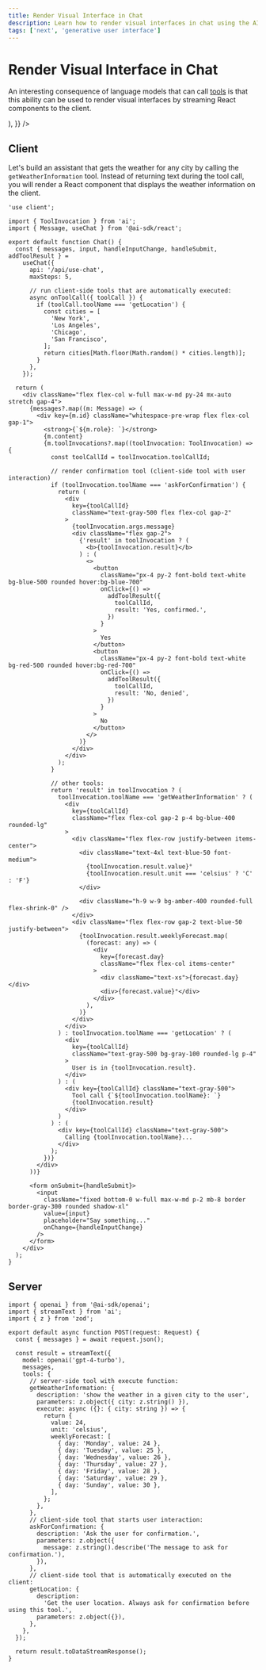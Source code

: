 ```yaml
---
title: Render Visual Interface in Chat
description: Learn how to render visual interfaces in chat using the AI SDK and Next.js
tags: ['next', 'generative user interface']
---
```


# Render Visual Interface in Chat

An interesting consequence of language models that can call [tools](/docs/ai-sdk-core/tools-and-tool-calling) is that this ability can be used to render visual interfaces by streaming React components to the client.

<Browser>
  <ChatGeneration
    history={[
      { role: 'User', content: 'How is it going?' },
      { role: 'Assistant', content: 'All good, how may I help you?' },
    ]}
    inputMessage={{
      role: 'User',
      content: 'What is the weather in San Francisco?',
    }}
    outputMessage={{
      role: 'Assistant',
      content: 'The weather is 24°C and sunny in San Francisco.',
      display: (
        <div className="py-4">
          <WeatherCard
            content={{
              weather: {
                temperature: 24,
                condition: 'Sunny',
              },
            }}
          />
        </div>
      ),
    }}
  />
</Browser>

## Client

Let's build an assistant that gets the weather for any city by calling the `getWeatherInformation` tool. Instead of returning text during the tool call, you will render a React component that displays the weather information on the client.

```tsx filename='app/page.tsx'
'use client';

import { ToolInvocation } from 'ai';
import { Message, useChat } from '@ai-sdk/react';

export default function Chat() {
  const { messages, input, handleInputChange, handleSubmit, addToolResult } =
    useChat({
      api: '/api/use-chat',
      maxSteps: 5,

      // run client-side tools that are automatically executed:
      async onToolCall({ toolCall }) {
        if (toolCall.toolName === 'getLocation') {
          const cities = [
            'New York',
            'Los Angeles',
            'Chicago',
            'San Francisco',
          ];
          return cities[Math.floor(Math.random() * cities.length)];
        }
      },
    });

  return (
    <div className="flex flex-col w-full max-w-md py-24 mx-auto stretch gap-4">
      {messages?.map((m: Message) => (
        <div key={m.id} className="whitespace-pre-wrap flex flex-col gap-1">
          <strong>{`${m.role}: `}</strong>
          {m.content}
          {m.toolInvocations?.map((toolInvocation: ToolInvocation) => {
            const toolCallId = toolInvocation.toolCallId;

            // render confirmation tool (client-side tool with user interaction)
            if (toolInvocation.toolName === 'askForConfirmation') {
              return (
                <div
                  key={toolCallId}
                  className="text-gray-500 flex flex-col gap-2"
                >
                  {toolInvocation.args.message}
                  <div className="flex gap-2">
                    {'result' in toolInvocation ? (
                      <b>{toolInvocation.result}</b>
                    ) : (
                      <>
                        <button
                          className="px-4 py-2 font-bold text-white bg-blue-500 rounded hover:bg-blue-700"
                          onClick={() =>
                            addToolResult({
                              toolCallId,
                              result: 'Yes, confirmed.',
                            })
                          }
                        >
                          Yes
                        </button>
                        <button
                          className="px-4 py-2 font-bold text-white bg-red-500 rounded hover:bg-red-700"
                          onClick={() =>
                            addToolResult({
                              toolCallId,
                              result: 'No, denied',
                            })
                          }
                        >
                          No
                        </button>
                      </>
                    )}
                  </div>
                </div>
              );
            }

            // other tools:
            return 'result' in toolInvocation ? (
              toolInvocation.toolName === 'getWeatherInformation' ? (
                <div
                  key={toolCallId}
                  className="flex flex-col gap-2 p-4 bg-blue-400 rounded-lg"
                >
                  <div className="flex flex-row justify-between items-center">
                    <div className="text-4xl text-blue-50 font-medium">
                      {toolInvocation.result.value}°
                      {toolInvocation.result.unit === 'celsius' ? 'C' : 'F'}
                    </div>

                    <div className="h-9 w-9 bg-amber-400 rounded-full flex-shrink-0" />
                  </div>
                  <div className="flex flex-row gap-2 text-blue-50 justify-between">
                    {toolInvocation.result.weeklyForecast.map(
                      (forecast: any) => (
                        <div
                          key={forecast.day}
                          className="flex flex-col items-center"
                        >
                          <div className="text-xs">{forecast.day}</div>
                          <div>{forecast.value}°</div>
                        </div>
                      ),
                    )}
                  </div>
                </div>
              ) : toolInvocation.toolName === 'getLocation' ? (
                <div
                  key={toolCallId}
                  className="text-gray-500 bg-gray-100 rounded-lg p-4"
                >
                  User is in {toolInvocation.result}.
                </div>
              ) : (
                <div key={toolCallId} className="text-gray-500">
                  Tool call {`${toolInvocation.toolName}: `}
                  {toolInvocation.result}
                </div>
              )
            ) : (
              <div key={toolCallId} className="text-gray-500">
                Calling {toolInvocation.toolName}...
              </div>
            );
          })}
        </div>
      ))}

      <form onSubmit={handleSubmit}>
        <input
          className="fixed bottom-0 w-full max-w-md p-2 mb-8 border border-gray-300 rounded shadow-xl"
          value={input}
          placeholder="Say something..."
          onChange={handleInputChange}
        />
      </form>
    </div>
  );
}
```

## Server

```tsx filename='api/chat.ts'
import { openai } from '@ai-sdk/openai';
import { streamText } from 'ai';
import { z } from 'zod';

export default async function POST(request: Request) {
  const { messages } = await request.json();

  const result = streamText({
    model: openai('gpt-4-turbo'),
    messages,
    tools: {
      // server-side tool with execute function:
      getWeatherInformation: {
        description: 'show the weather in a given city to the user',
        parameters: z.object({ city: z.string() }),
        execute: async ({}: { city: string }) => {
          return {
            value: 24,
            unit: 'celsius',
            weeklyForecast: [
              { day: 'Monday', value: 24 },
              { day: 'Tuesday', value: 25 },
              { day: 'Wednesday', value: 26 },
              { day: 'Thursday', value: 27 },
              { day: 'Friday', value: 28 },
              { day: 'Saturday', value: 29 },
              { day: 'Sunday', value: 30 },
            ],
          };
        },
      },
      // client-side tool that starts user interaction:
      askForConfirmation: {
        description: 'Ask the user for confirmation.',
        parameters: z.object({
          message: z.string().describe('The message to ask for confirmation.'),
        }),
      },
      // client-side tool that is automatically executed on the client:
      getLocation: {
        description:
          'Get the user location. Always ask for confirmation before using this tool.',
        parameters: z.object({}),
      },
    },
  });

  return result.toDataStreamResponse();
}
```
